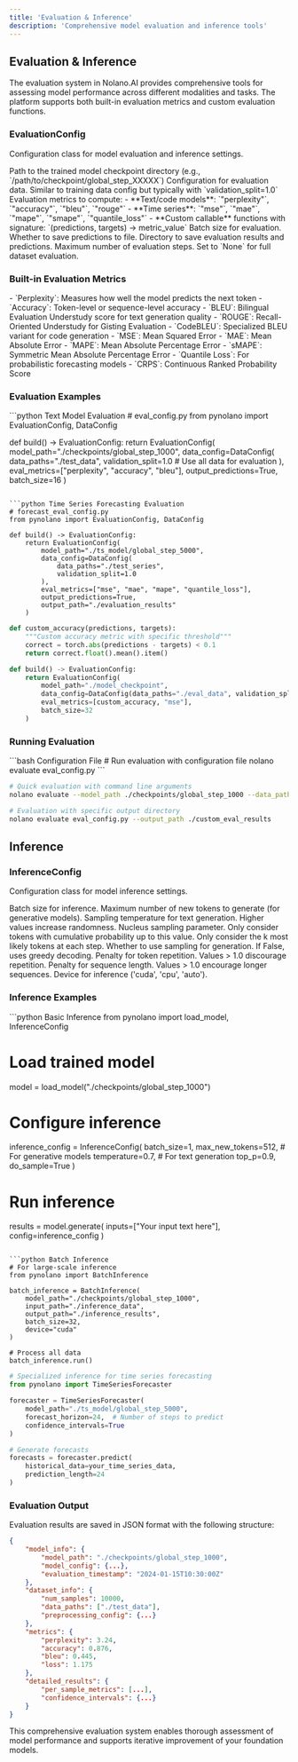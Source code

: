 ```yaml
---
title: 'Evaluation & Inference'
description: 'Comprehensive model evaluation and inference tools'
---
```


## Evaluation & Inference

The evaluation system in Nolano.AI provides comprehensive tools for assessing model performance across different modalities and tasks. The platform supports both built-in evaluation metrics and custom evaluation functions.

### EvaluationConfig

Configuration class for model evaluation and inference settings.

<ParamField path="model_path" type="str" required>
  Path to the trained model checkpoint directory (e.g., `/path/to/checkpoint/global_step_XXXXX`)
</ParamField>

<ParamField path="data_config" type="DataConfig" required>
  Configuration for evaluation data. Similar to training data config but typically with `validation_split=1.0`
</ParamField>

<ParamField path="eval_metrics" type="str, List[str], or callable" default="Auto-selected based on training objective">
  Evaluation metrics to compute:
  - **Text/code models**: `"perplexity"`, `"accuracy"`, `"bleu"`, `"rouge"`
  - **Time series**: `"mse"`, `"mae"`, `"mape"`, `"smape"`, `"quantile_loss"`
  - **Custom callable** functions with signature: `(predictions, targets) → metric_value`
</ParamField>

<ParamField path="batch_size" type="int" default="32">
  Batch size for evaluation.
</ParamField>

<ParamField path="output_predictions" type="bool" default="False">
  Whether to save predictions to file.
</ParamField>

<ParamField path="output_path" type="str or None" default="model_path + '/evaluation'">
  Directory to save evaluation results and predictions.
</ParamField>

<ParamField path="eval_steps" type="int or None" default="None">
  Maximum number of evaluation steps. Set to `None` for full dataset evaluation.
</ParamField>

### Built-in Evaluation Metrics

<Tabs>
  <Tab title="Text/Code Modality">
    - `Perplexity`: Measures how well the model predicts the next token  
    - `Accuracy`: Token-level or sequence-level accuracy  
    - `BLEU`: Bilingual Evaluation Understudy score for text generation quality  
    - `ROUGE`: Recall-Oriented Understudy for Gisting Evaluation  
    - `CodeBLEU`: Specialized BLEU variant for code generation
  </Tab>
  
  <Tab title="Time Series Modality">
    - `MSE`: Mean Squared Error  
    - `MAE`: Mean Absolute Error  
    - `MAPE`: Mean Absolute Percentage Error  
    - `sMAPE`: Symmetric Mean Absolute Percentage Error  
    - `Quantile Loss`: For probabilistic forecasting models  
    - `CRPS`: Continuous Ranked Probability Score
  </Tab>
</Tabs>

### Evaluation Examples

<CodeGroup>
```python Text Model Evaluation
# eval_config.py
from pynolano import EvaluationConfig, DataConfig

def build() -> EvaluationConfig:
    return EvaluationConfig(
        model_path="./checkpoints/global_step_1000",
        data_config=DataConfig(
            data_paths="./test_data",
            validation_split=1.0  # Use all data for evaluation
        ),
        eval_metrics=["perplexity", "accuracy", "bleu"],
        output_predictions=True,
        batch_size=16
    )
```

```python Time Series Forecasting Evaluation
# forecast_eval_config.py
from pynolano import EvaluationConfig, DataConfig

def build() -> EvaluationConfig:
    return EvaluationConfig(
        model_path="./ts_model/global_step_5000",
        data_config=DataConfig(
            data_paths="./test_series",
            validation_split=1.0
        ),
        eval_metrics=["mse", "mae", "mape", "quantile_loss"],
        output_predictions=True,
        output_path="./evaluation_results"
    )
```

```python Custom Evaluation Metrics
def custom_accuracy(predictions, targets):
    """Custom accuracy metric with specific threshold"""
    correct = torch.abs(predictions - targets) < 0.1
    return correct.float().mean().item()

def build() -> EvaluationConfig:
    return EvaluationConfig(
        model_path="./model_checkpoint",
        data_config=DataConfig(data_paths="./eval_data", validation_split=1.0),
        eval_metrics=[custom_accuracy, "mse"],
        batch_size=32
    )
```
</CodeGroup>

### Running Evaluation

<CodeGroup>
```bash Configuration File
# Run evaluation with configuration file
nolano evaluate eval_config.py
```

```bash Command Line
# Quick evaluation with command line arguments
nolano evaluate --model_path ./checkpoints/global_step_1000 --data_path ./test_data --metrics perplexity accuracy
```

```bash Custom Output
# Evaluation with specific output directory
nolano evaluate eval_config.py --output_path ./custom_eval_results
```
</CodeGroup>

## Inference

### InferenceConfig

Configuration class for model inference settings.

<ParamField path="batch_size" type="int" default="1">
  Batch size for inference.
</ParamField>

<ParamField path="max_new_tokens" type="int" default="512">
  Maximum number of new tokens to generate (for generative models).
</ParamField>

<ParamField path="temperature" type="float" default="1.0">
  Sampling temperature for text generation. Higher values increase randomness.
</ParamField>

<ParamField path="top_p" type="float" default="1.0">
  Nucleus sampling parameter. Only consider tokens with cumulative probability up to this value.
</ParamField>

<ParamField path="top_k" type="int or None" default="None">
  Only consider the k most likely tokens at each step.
</ParamField>

<ParamField path="do_sample" type="bool" default="True">
  Whether to use sampling for generation. If False, uses greedy decoding.
</ParamField>

<ParamField path="repetition_penalty" type="float" default="1.0">
  Penalty for token repetition. Values > 1.0 discourage repetition.
</ParamField>

<ParamField path="length_penalty" type="float" default="1.0">
  Penalty for sequence length. Values > 1.0 encourage longer sequences.
</ParamField>

<ParamField path="device" type="str" default="auto">
  Device for inference ('cuda', 'cpu', 'auto').
</ParamField>

### Inference Examples

<CodeGroup>
```python Basic Inference
from pynolano import load_model, InferenceConfig

# Load trained model
model = load_model("./checkpoints/global_step_1000")

# Configure inference
inference_config = InferenceConfig(
    batch_size=1,
    max_new_tokens=512,  # For generative models
    temperature=0.7,     # For text generation
    top_p=0.9,
    do_sample=True
)

# Run inference
results = model.generate(
    inputs=["Your input text here"],
    config=inference_config
)
```

```python Batch Inference
# For large-scale inference
from pynolano import BatchInference

batch_inference = BatchInference(
    model_path="./checkpoints/global_step_1000",
    input_path="./inference_data",
    output_path="./inference_results",
    batch_size=32,
    device="cuda"
)

# Process all data
batch_inference.run()
```

```python Time Series Forecasting
# Specialized inference for time series forecasting
from pynolano import TimeSeriesForecaster

forecaster = TimeSeriesForecaster(
    model_path="./ts_model/global_step_5000",
    forecast_horizon=24,  # Number of steps to predict
    confidence_intervals=True
)

# Generate forecasts
forecasts = forecaster.predict(
    historical_data=your_time_series_data,
    prediction_length=24
)
```
</CodeGroup>

### Evaluation Output

Evaluation results are saved in JSON format with the following structure:

```json
{
    "model_info": {
        "model_path": "./checkpoints/global_step_1000",
        "model_config": {...},
        "evaluation_timestamp": "2024-01-15T10:30:00Z"
    },
    "dataset_info": {
        "num_samples": 10000,
        "data_paths": ["./test_data"],
        "preprocessing_config": {...}
    },
    "metrics": {
        "perplexity": 3.24,
        "accuracy": 0.876,
        "bleu": 0.445,
        "loss": 1.175
    },
    "detailed_results": {
        "per_sample_metrics": [...],
        "confidence_intervals": {...}
    }
}
```


<Info>
  This comprehensive evaluation system enables thorough assessment of model performance and supports iterative improvement of your foundation models.
</Info>
